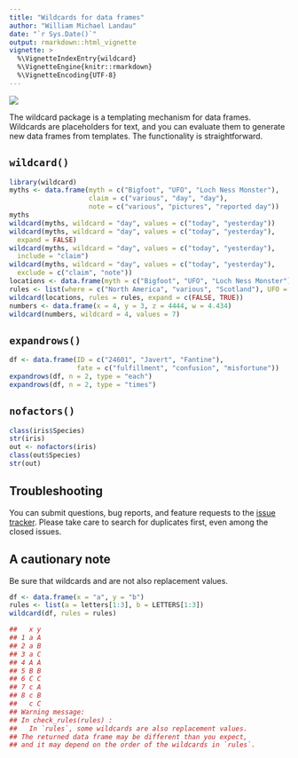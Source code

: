 ```yaml
---
title: "Wildcards for data frames"
author: "William Michael Landau"
date: "`r Sys.Date()`"
output: rmarkdown::html_vignette
vignette: >
  %\VignetteIndexEntry{wildcard}
  %\VignetteEngine{knitr::rmarkdown}
  %\VignetteEncoding{UTF-8}
---
```


![](logo-vignette.png)

The wildcard package is a templating mechanism for data frames. Wildcards are placeholders for text, and you can evaluate them to generate new data frames from templates. The functionality is straightforward.

## `wildcard()`

```r
library(wildcard)
myths <- data.frame(myth = c("Bigfoot", "UFO", "Loch Ness Monster"), 
                    claim = c("various", "day", "day"), 
                    note = c("various", "pictures", "reported day"))
myths
wildcard(myths, wildcard = "day", values = c("today", "yesterday"))
wildcard(myths, wildcard = "day", values = c("today", "yesterday"),
  expand = FALSE)
wildcard(myths, wildcard = "day", values = c("today", "yesterday"),
  include = "claim")
wildcard(myths, wildcard = "day", values = c("today", "yesterday"),
  exclude = c("claim", "note"))
locations <- data.frame(myth = c("Bigfoot", "UFO", "Loch Ness Monster"), origin = "where")
rules <- list(where = c("North America", "various", "Scotland"), UFO = c("spaceship", "saucer"))
wildcard(locations, rules = rules, expand = c(FALSE, TRUE))
numbers <- data.frame(x = 4, y = 3, z = 4444, w = 4.434)
wildcard(numbers, wildcard = 4, values = 7)
```

## `expandrows()`

```r
df <- data.frame(ID = c("24601", "Javert", "Fantine"), 
                 fate = c("fulfillment", "confusion", "misfortune"))
expandrows(df, n = 2, type = "each")
expandrows(df, n = 2, type = "times")
```

## `nofactors()`

```r
class(iris$Species)
str(iris)
out <- nofactors(iris)
class(out$Species)
str(out)
```

## Troubleshooting

You can submit questions, bug reports, and feature requests to the [issue tracker](https://github.com/wlandau/wildcard/issues). Please take care to search for duplicates first, even among the closed issues.

## A cautionary note

Be sure that wildcards and are not also replacement values.

```r
df <- data.frame(x = "a", y = "b")
rules <- list(a = letters[1:3], b = LETTERS[1:3])
wildcard(df, rules = rules)
```

```r
##   x y
## 1 a A
## 2 a B
## 3 a C
## 4 A A
## 5 B B
## 6 C C
## 7 c A
## 8 c B
##   c C
## Warning message:
## In check_rules(rules) :
##   In `rules`, some wildcards are also replacement values.
## The returned data frame may be different than you expect,
## and it may depend on the order of the wildcards in `rules`.
```
